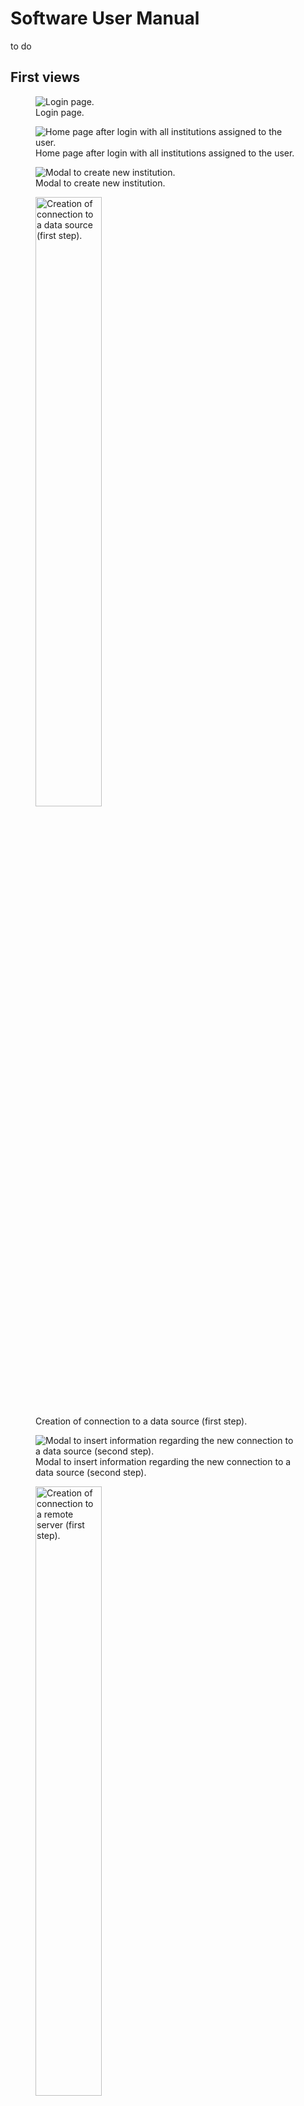 # Software User Manual

to do



## First views
![Login page.](images/login.png)

![Home page after login with all institutions assigned to the user.](images/home.png)

![Modal to create new institution.](images/newInstitution.png)



![Creation of connection to a data source (first step).](images/newDataSource1.png){width=50%}

![Modal to insert information regarding the new connection to a data source (second step).](images/newDataSource2.png)

![Creation of connection to a remote server (first step).](images/newServer1.png){width=50%}

![Modal to insert information regarding the new connection to a remote server (second step).](images/newServer2.png)

![Creation of a new ETL task (first step).](images/newTask.png){width=50%}


## ETL Task Editor

![optional caption text](images/componentsOverview.png){width=50%}

![optional caption text](images/editor.png)

![optional caption text](images/example.png)

![optional caption text](images/navBarMenus.png)

